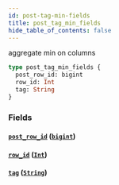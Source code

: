 ```yaml
---
id: post-tag-min-fields
title: post_tag_min_fields
hide_table_of_contents: false
---
```


aggregate min on columns

```graphql
type post_tag_min_fields {
  post_row_id: bigint
  row_id: Int
  tag: String
}
```

### Fields

#### [`post_row_id`](#) ([`bigint`](../scalars/bigint))

#### [`row_id`](#) ([`Int`](../scalars/int))

#### [`tag`](#) ([`String`](../scalars/string))
